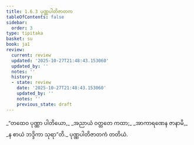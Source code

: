 ```yaml
---
title: 1.6.3 ပုဏ္ဏပါတိဇာတက
tableOfContents: false
sidebar:
  order: 3
type: tipitaka
basket: su
book: ja1
review:
  current: review
  updated: '2025-10-27T21:48:43.153060'
  updated_by: ''
  notes: ''
  history:
  - state: review
    date: '2025-10-27T21:48:43.153060'
    updated_by: ''
    notes: ''
    previous_state: draft
---
```



<ReviewStatus review={frontmatter.review} showDetails={true} />

<HypothesisAnnotation frontmatter={frontmatter} />

<DynamicBreadcrumb />

<Division number="53" book="ja1" e="ch" v="22" p="13">

<Paragraph number="117" type="verses" book="ja1">
_“တထေဝ ပုဏ္ဏာ ပါတိယော,_  
_အညာယံ ဝတ္တတေ ကထာ;_  
_အာကာရဏေန ဇာနာမိ,_  
_န စာယံ ဘဒ္ဒိကာ သုရာ”တိ._  


</Paragraph>
</Division>

<Paragraph number="118" type="center" book="ja1">
ပုဏ္ဏပါတိဇာတကံ တတိယံ.
</Paragraph>